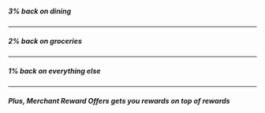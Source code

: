##### 3% back on dining
***
##### 2% back on groceries
***
##### 1% back on everything else
***
##### Plus, Merchant Reward Offers gets you rewards on top of rewards

